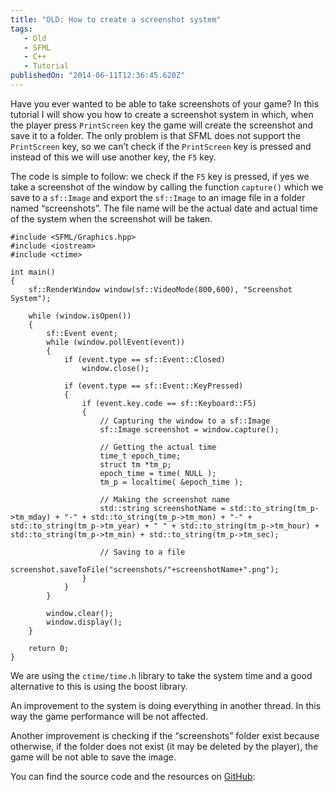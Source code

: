```yaml
---
title: "OLD: How to create a screenshot system"
tags: 
   - Old
   - SFML
   - C++
   - Tutorial
publishedOn: "2014-06-11T12:36:45.620Z"
---
```

Have you ever wanted to be able to take screenshots of your game? In this tutorial I will show you how to create a screenshot system in which, when the player press `PrintScreen` key the game will create the screenshot and save it to a folder. The only problem is that SFML does not support the `PrintScreen` key, so we can’t check if the `PrintScreen` key is pressed and instead of this we will use another key, the `F5` key.

The code is simple to follow: we check if the `F5` key is pressed, if yes we take a screenshot of the window by calling the function `capture()` which we save to a `sf::Image` and export the `sf::Image` to an image file in a folder named “screenshots”. The file name will be the actual date and actual time of the system when the screenshot will be taken.

```ts[class="line-numbers"]
#include <SFML/Graphics.hpp>
#include <iostream>
#include <ctime>

int main()
{
	sf::RenderWindow window(sf::VideoMode(800,600), "Screenshot System");

	while (window.isOpen())
    {
        sf::Event event;
        while (window.pollEvent(event))
        {
            if (event.type == sf::Event::Closed)
                window.close();

            if (event.type == sf::Event::KeyPressed)
            {
            	if (event.key.code == sf::Keyboard::F5)
                {
                    // Capturing the window to a sf::Image
                    sf::Image screenshot = window.capture();

                    // Getting the actual time
                    time_t epoch_time;
                    struct tm *tm_p;
                    epoch_time = time( NULL );
                    tm_p = localtime( &epoch_time );

                    // Making the screenshot name
                    std::string screenshotName = std::to_string(tm_p->tm_mday) + "-" + std::to_string(tm_p->tm_mon) + "-" + std::to_string(tm_p->tm_year) + " " + std::to_string(tm_p->tm_hour) + std::to_string(tm_p->tm_min) + std::to_string(tm_p->tm_sec);

                    // Saving to a file
                    screenshot.saveToFile("screenshots/"+screenshotName+".png");   
                }
            }
        }

        window.clear();
        window.display();
    }

    return 0;
}
```

We are using the `ctime/time.h` library to take the system time and a good alternative to this is using the boost library.

An improvement to the system is doing everything in another thread. In this way the game performance will be not affected.

Another improvement is checking if the “screenshots” folder exist because otherwise, if the folder does not exist (it may be deleted by the player), the game will be not able to save the image.

You can find the source code and the resources on <a href="https://github.com/Aykelith/AlexanderX.net/tree/master/Tutorials/How%20to%20create%20a%20screenshot%20system" rel="noopener noreferrer" target="_blank">GitHub</a>:

